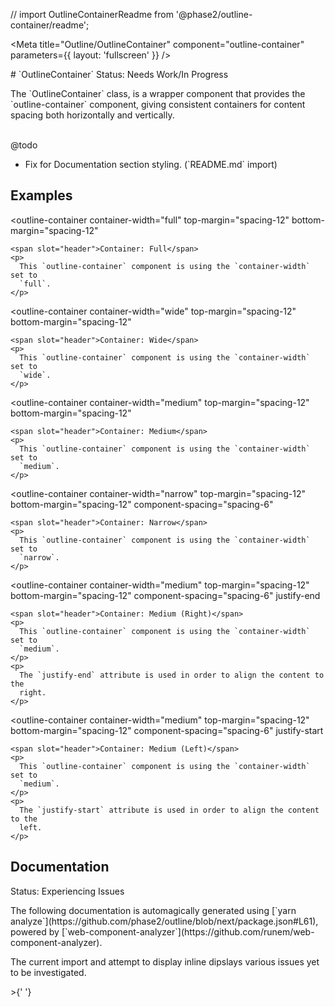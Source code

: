 
// import OutlineContainerReadme from '@phase2/outline-container/readme';




<Meta
  title="Outline/OutlineContainer"
  component="outline-container"
  parameters={{
    layout: 'fullscreen'
  }}
/>
<div class="bg-outline-gray-200 py-1 md:py-6 xl:py-12 mb-6">
<outline-container container-width="medium" top-margin="spacing-12" bottom-margin="spacing-12">
  # `OutlineContainer`

  <outline-alert statusType="warning" size="large" className="mb-6">
    <span slot="header">Status: Needs Work/In Progress</span>
    <p>The `OutlineContainer` class, is a wrapper component that provides the `outline-container` component, giving consistent containers for content spacing both horizontally and vertically.</p>
  </outline-alert>
  <br />
  <outline-alert statusType="error" size="large" className="mb-6">
    <span slot="header">@todo</span>
    <ul> 
      <li>Fix for Documentation section styling. (`README.md` import)</li>
    </ul>
  </outline-alert>
</outline-container>
</div>

## Examples

<outline-container
container-width="full"
top-margin="spacing-12"
bottom-margin="spacing-12"

>   <outline-alert statusType="info" size="large">

    <span slot="header">Container: Full</span>
    <p>
      This `outline-container` component is using the `container-width` set to
      `full`.
    </p>

  </outline-alert>
  <outline-image
    image-href={code7}
    image-label="image of code on a screen"
    image-ratio="42/9"
  ></outline-image>
</outline-container>

<outline-container
container-width="wide"
top-margin="spacing-12"
bottom-margin="spacing-12"

>   <outline-alert statusType="info" size="large">

    <span slot="header">Container: Wide</span>
    <p>
      This `outline-container` component is using the `container-width` set to
      `wide`.
    </p>

  </outline-alert>
  <outline-image
    image-href={code5}
    image-label="image of code on a screen"
    image-ratio="42/9"
  ></outline-image>
</outline-container>

<outline-container
container-width="medium"
top-margin="spacing-12"
bottom-margin="spacing-12"

>   <outline-alert statusType="info" size="large">

    <span slot="header">Container: Medium</span>
    <p>
      This `outline-container` component is using the `container-width` set to
      `medium`.
    </p>

  </outline-alert>
  <outline-image
    image-href={code3}
    image-label="image of code on a screen"
    image-ratio="42/9"
  ></outline-image>
</outline-container>

<outline-container
container-width="narrow"
top-margin="spacing-12"
bottom-margin="spacing-12"
component-spacing="spacing-6"

>   <outline-alert statusType="info" size="large">

    <span slot="header">Container: Narrow</span>
    <p>
      This `outline-container` component is using the `container-width` set to
      `narrow`.
    </p>

  </outline-alert>
  <outline-image
    image-href={code1}
    image-label="image of code on a screen"
    image-ratio="42/9"
  ></outline-image>
</outline-container>

<outline-container
container-width="medium"
top-margin="spacing-12"
bottom-margin="spacing-12"
component-spacing="spacing-6"
justify-end

>   <outline-alert statusType="info" size="large">

    <span slot="header">Container: Medium (Right)</span>
    <p>
      This `outline-container` component is using the `container-width` set to
      `medium`.
    </p>
    <p>
      The `justify-end` attribute is used in order to align the content to the
      right.
    </p>

  </outline-alert>
  <outline-image
    image-href={code2}
    image-label="image of code on a screen"
    image-ratio="42/9"
  ></outline-image>
</outline-container>

<outline-container
container-width="medium"
top-margin="spacing-12"
bottom-margin="spacing-12"
component-spacing="spacing-6"
justify-start

>   <outline-alert statusType="info" size="large">

    <span slot="header">Container: Medium (Left)</span>
    <p>
      This `outline-container` component is using the `container-width` set to
      `medium`.
    </p>
    <p>
      The `justify-start` attribute is used in order to align the content to the
      left.
    </p>

  </outline-alert>
  <outline-image
    image-href={code6}
    image-label="image of code on a screen"
    image-ratio="42/9"
  ></outline-image>
</outline-container>

## Documentation

<outline-alert statusType="error" size="large" className="mb-6">
  <span slot="header">Status: Experiencing Issues</span>
  <p>
    The following documentation is automagically generated using [`yarn
    analyze`](https://github.com/phase2/outline/blob/next/package.json#L61),
    powered by
    [`web-component-analyzer`](https://github.com/runem/web-component-analyzer).
  </p>
  <p>
    The current import and attempt to display inline dipslays various issues yet
    to be investigated.
  </p>
</outline-alert>
>{' '}
